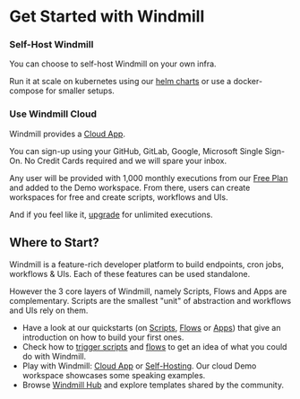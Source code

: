 
# Get Started with Windmill

### Self-Host Windmill

You can choose to self-host Windmill on your own infra.

Run it at scale on kubernetes using our [helm charts](https://github.com/windmill-labs/windmill-helm-charts) or use a docker-compose for smaller setups.

<div class="grid grid-cols-2 gap-6 mb-4">
	<DocCard
		title="Self Host Windmill tutorial"
		description="Self host Windmill in 2 minutes."
		href="/docs/advanced/self_host/"
	/>
</div>

### Use Windmill Cloud

Windmill provides a <a href="https://app.windmill.dev/" rel="nofollow">Cloud App</a>.

You can sign-up using your GitHub, GitLab, Google, Microsoft Single Sign-On. No Credit Cards required and we will spare your inbox.

Any user will be provided with 1,000 monthly executions from our [Free Plan](/pricing) and added to the Demo workspace. From there, users can create workspaces for free and create scripts, workflows and UIs.

And if you feel like it, [upgrade](../../misc/7_plans_details/index.mdx) for unlimited executions.

<div class="grid grid-cols-2 gap-6 mb-4">
	<DocCard
		title="Windmill Cloud"
		description="Use Windmill's Cloud App (no credit card required)."
		href="https://app.windmill.dev/"
	/>
</div>

## Where to Start?

Windmill is a feature-rich developer platform to build endpoints, cron jobs, workflows & UIs. Each of these features can be used standalone.

However the 3 core layers of Windmill, namely Scripts, Flows and Apps are complementary. Scripts are the smallest "unit" of abstraction and workflows and UIs rely on them.

- Have a look at our quickstarts (on [Scripts](../../getting_started/0_scripts_quickstart/1_typescript_quickstart/index.mdx), [Flows](../6_flows_quickstart/index.md) or [Apps](../7_apps_quickstart/index.mdx)) that give an introduction on how to build your first ones.
- Check how to [trigger scripts](../8_trigger_scripts/index.md) and [flows](../9_trigger_flows/index.md) to get an idea of what you could do with Windmill.
- Play with Windmill: [Cloud App](#use-windmill-cloud) or [Self-Hosting](#self-host-windmill). Our cloud Demo workspace showcases some speaking examples.
- Browse [Windmill Hub](https://hub.windmill.dev/) and explore templates shared by the community.
